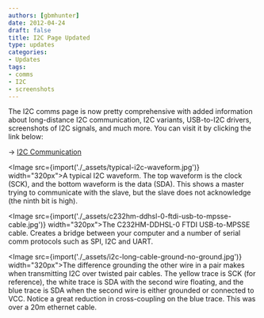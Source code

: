 ```yaml
---
authors: [gbmhunter]
date: 2012-04-24
draft: false
title: I2C Page Updated
type: updates
categories:
- Updates
tags:
- comms
- I2C
- screenshots
---
```



The I2C comms page is now pretty comprehensive with added information about long-distance I2C communication, I2C variants, USB-to-I2C drivers, screenshots of I2C signals, and much more. You can visit it by clicking the link below:

-> [I2C Communication](/electronics/communication-protocols/i2c-communication-protocol/)

<Image src={import('./_assets/typical-i2c-waveform.jpg')} width="320px">A typical I2C waveform. The top waveform is the clock (SCK), and the bottom waveform is the data (SDA). This shows a master trying to communicate with the slave, but the slave does not acknowledge (the ninth bit is high).</Image>

<Image src={import('./_assets/c232hm-ddhsl-0-ftdi-usb-to-mpsse-cable.jpg')} width="320px">The C232HM-DDHSL-0 FTDI USB-to-MPSSE cable. Creates a bridge between your computer and a number of serial comm protocols such as SPI, I2C and UART.</Image>

<Image src={import('./_assets/i2c-long-cable-ground-no-ground.jpg')} width="320px">The difference grounding the other wire in a pair makes when transmitting I2C over twisted pair cables. The yellow trace is SCK (for reference), the white trace is SDA with the second wire floating, and the blue trace is SDA when the second wire is either grounded or connected to VCC. Notice a great reduction in cross-coupling on the blue trace. This was over a 20m ethernet cable.</Image>

